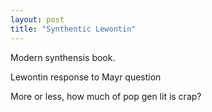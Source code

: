 ```yaml
---
layout: post
title: "Synthentic Lewontin"
---
```


Modern synthensis book.

Lewontin response to Mayr question

More or less, how much of pop gen lit is crap?